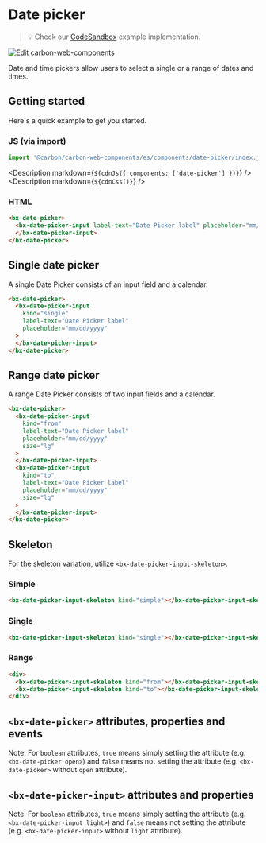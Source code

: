 
# Date picker

> 💡 Check our
> [CodeSandbox](https://codesandbox.io/s/github/carbon-design-system/carbon-for-ibm-dotcom/tree/main/packages/carbon-web-components/examples/codesandbox/basic/components/date-picker)
> example implementation.

[![Edit carbon-web-components](https://codesandbox.io/static/img/play-codesandbox.svg)](https://codesandbox.io/s/github/carbon-design-system/carbon-for-ibm-dotcom/tree/main/packages/carbon-web-components/examples/codesandbox/basic/components/date-picker)

Date and time pickers allow users to select a single or a range of dates and
times.

## Getting started

Here's a quick example to get you started.

### JS (via import)

```javascript
import '@carbon/carbon-web-components/es/components/date-picker/index.js';
```

<Description markdown={`${cdnJs({ components: ['date-picker'] })}`} />
<Description markdown={`${cdnCss()}`} />

### HTML

```html
<bx-date-picker>
  <bx-date-picker-input label-text="Date Picker label" placeholder="mm/dd/yyyy">
  </bx-date-picker-input>
</bx-date-picker>
```

## Single date picker

A single Date Picker consists of an input field and a calendar.

```html
<bx-date-picker>
  <bx-date-picker-input
    kind="single"
    label-text="Date Picker label"
    placeholder="mm/dd/yyyy"
  >
  </bx-date-picker-input>
</bx-date-picker>
```

## Range date picker

A range Date Picker consists of two input fields and a calendar.

```html
<bx-date-picker>
  <bx-date-picker-input
    kind="from"
    label-text="Date Picker label"
    placeholder="mm/dd/yyyy"
    size="lg"
  >
  </bx-date-picker-input>
  <bx-date-picker-input
    kind="to"
    label-text="Date Picker label"
    placeholder="mm/dd/yyyy"
    size="lg"
  >
  </bx-date-picker-input>
</bx-date-picker>
```

## Skeleton

For the skeleton variation, utilize `<bx-date-picker-input-skeleton>`.

### Simple

```html
<bx-date-picker-input-skeleton kind="simple"></bx-date-picker-input-skeleton>
```

### Single

```html
<bx-date-picker-input-skeleton kind="single"></bx-date-picker-input-skeleton>
```

### Range

```html
<div>
  <bx-date-picker-input-skeleton kind="from"></bx-date-picker-input-skeleton>
  <bx-date-picker-input-skeleton kind="to"></bx-date-picker-input-skeleton>
</div>
```

## `<bx-date-picker>` attributes, properties and events

Note: For `boolean` attributes, `true` means simply setting the attribute (e.g.
`<bx-date-picker open>`) and `false` means not setting the attribute (e.g.
`<bx-date-picker>` without `open` attribute).

<Props of="bx-date-picker" />

## `<bx-date-picker-input>` attributes and properties

Note: For `boolean` attributes, `true` means simply setting the attribute (e.g.
`<bx-date-picker-input light>`) and `false` means not setting the attribute
(e.g. `<bx-date-picker-input>` without `light` attribute).

<Props of="bx-date-picker-input" />
